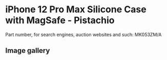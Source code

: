 
# iPhone 12 Pro Max Silicone Case with MagSafe - Pistachio

Part number, for search engines, auction websites and such: MK053ZM/A

## Image gallery

<div style={{ width: "768px" }}>
  <GalleryComponent
    images={[
      {
        original: "/everysource/MK053.png",
        thumbnail: "/everypreview/MK053.png",
      },
      {
        original: "/everysource/MK053_AV1.png",
        thumbnail: "/everypreview/MK053_AV1.png",
      },
      {
        original: "/everysource/MK053_AV2.png",
        thumbnail: "/everypreview/MK053_AV2.png",
      },
      {
        original: "/everysource/MK053_AV3.png",
        thumbnail: "/everypreview/MK053_AV3.png",
      }
    ]}
  />
</div>